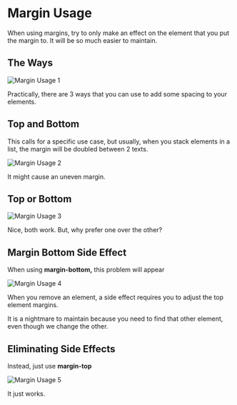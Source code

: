 # Margin Usage

When using margins, try to only make an effect on the element that you put the margin to. It will be so much easier to maintain.

## The Ways

![Margin Usage 1](/images/styling/margin-usage/margin-usage-1.png)

Practically, there are 3 ways that you can use to add some spacing to your elements.

## Top and Bottom

This calls for a specific use case, but usually, when you stack elements in a list, the margin will be doubled between 2 texts.

![Margin Usage 2](/images/styling/margin-usage/margin-usage-2.png)

It might cause an uneven margin.

## Top or Bottom

![Margin Usage 3](/images/styling/margin-usage/margin-usage-3.png)

Nice, both work. But, why prefer one over the other?

## Margin Bottom Side Effect

When using **margin-bottom,** this problem will appear

![Margin Usage 4](/images/styling/margin-usage/margin-usage-4.png)

When you remove an element, a side effect requires you to adjust the top element margins.

It is a nightmare to maintain because you need to find that other element, even though we change the other.

## Eliminating Side Effects

Instead, just use **margin-top**

![Margin Usage 5](/images/styling/margin-usage/margin-usage-5.png)

It just works.

